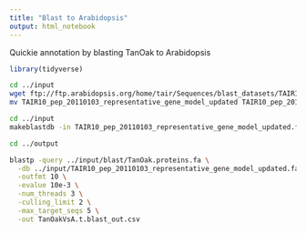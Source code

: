 ```yaml
---
title: "Blast to Arabidopsis"
output: html_notebook
---
```


Quickie annotation by blasting TanOak to Arabidopsis

```r
library(tidyverse)
```


```bash
cd ../input
wget ftp://ftp.arabidopsis.org/home/tair/Sequences/blast_datasets/TAIR10_blastsets/TAIR10_pep_20110103_representative_gene_model_updated
mv TAIR10_pep_20110103_representative_gene_model_updated TAIR10_pep_20110103_representative_gene_model_updated.fa
```

```bash
cd ../input
makeblastdb -in TAIR10_pep_20110103_representative_gene_model_updated.fa -dbtype prot
```


```bash

cd ../output

blastp -query ../input/blast/TanOak.proteins.fa \
  -db ../input/TAIR10_pep_20110103_representative_gene_model_updated.fa \
  -outfmt 10 \
  -evalue 10e-3 \
  -num_threads 3 \
  -culling_limit 2 \
  -max_target_seqs 5 \
  -out TanOakVsA.t.blast_out.csv
```



